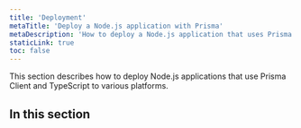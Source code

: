 ```yaml
---
title: 'Deployment'
metaTitle: 'Deploy a Node.js application with Prisma'
metaDescription: 'How to deploy a Node.js application that uses Prisma Client and TypeScript to various cloud platforms.'
staticLink: true
toc: false
---
```


<TopBlock>

This section describes how to deploy Node.js applications that use Prisma Client and TypeScript to various platforms.

</TopBlock>

## In this section

<Subsections depth="3" />
